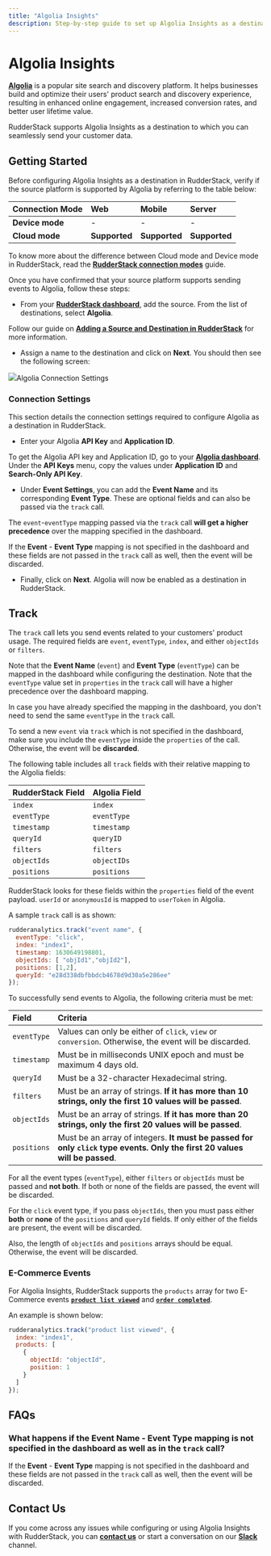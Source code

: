 ```yaml
---
title: "Algolia Insights"
description: Step-by-step guide to set up Algolia Insights as a destination in RudderStack.
---
```


# Algolia Insights

[**Algolia**](https://www.algolia.com/) is a popular site search and discovery platform. It helps businesses build and optimize their users' product search and discovery experience, resulting in enhanced online engagement, increased conversion rates, and better user lifetime value.

RudderStack supports Algolia Insights as a destination to which you can seamlessly send your customer data.

## Getting Started

Before configuring Algolia Insights as a destination in RudderStack, verify if the source platform is supported by Algolia by referring to the table below:

| **Connection Mode** | **Web** | **Mobile** | **Server** |
| :--- | :--- | :--- | :--- |
| **Device mode** | - | - | - |
| **Cloud mode** | **Supported** | **Supported** | **Supported** |

<div class="infoBlock">

To know more about the difference between Cloud mode and Device mode in RudderStack, read the [**RudderStack connection modes**](https://rudderstack.com/docs/connections/rudderstack-connection-modes/) guide.
</div>

Once you have confirmed that your source platform supports sending events to Algolia, follow these steps:

* From your [**RudderStack dashboard**](https://app.rudderstack.com/), add the source. From the list of destinations, select **Algolia**.

<div class="infoBlock">

Follow our guide on [**Adding a Source and Destination in RudderStack**](https://rudderstack.com/docs/connections/adding-source-and-destination-rudderstack/) for more information.
</div>

* Assign a name to the destination and click on **Next**. You should then see the following screen:

<img src="../../../../images/assets/Algolia.png"/><span class="imageTitle">Algolia Connection Settings</span>

### Connection Settings

This section details the connection settings required to configure Algolia as a destination in RudderStack.

* Enter your Algolia **API Key** and **Application ID**.

<div class="infoBlock">

To get the Algolia API key and Application ID, go to your [**Algolia dashboard**](https://www.algolia.com/apps/). Under the **API Keys** menu, copy the values under **Application ID** and **Search-Only API Key**.
</div>

* Under **Event Settings**, you can add the **Event Name** and its corresponding **Event Type**. These are optional fields and can also be passed via the `track` call.

<div class="infoBlock">

The `event`-`eventType` mapping passed via the `track` call **will get a higher precedence** over the mapping specified in the dashboard.
</div>

<div class="warningBlock">

If the **Event** - **Event Type** mapping is not specified in the dashboard and these fields are not passed in the `track` call as well, then the event will be discarded.
</div>

* Finally, click on **Next**. Algolia will now be enabled as a destination in RudderStack.

## Track

The `track` call lets you send events related to your customers' product usage. The required fields are `event`, `eventType`, `index`, and either `objectIds` or `filters`.

Note that the **Event Name** \(`event`\) and **Event Type** \(`eventType`\) can be mapped in the dashboard while configuring the destination. Note that the `eventType` value set in `properties` in the `track` call will have a higher precedence over the dashboard mapping.

<div class="infoBlock">

In case you have already specified the mapping in the dashboard, you don't need to send the same `eventType` in the `track` call.
</div>

<div class="warningBlock">

To send a new `event` via `track` which is not specified in the dashboard, make sure you include the `eventType` inside the `properties` of the call. Otherwise, the event will be **discarded**.
</div>

The following table includes all `track` fields with their relative mapping to the Algolia fields:

| **RudderStack Field** | **Algolia Field** |
| :--- | :--- |
| `index` | `index` |
| `eventType` | `eventType` |
| `timestamp` | `timestamp` |
| `queryId` | `queryID` |
| `filters` | `filters` |
| `objectIds` | `objectIDs` |
| `positions` | `positions` |

<div class="infoBlock">

RudderStack looks for these fields within the `properties` field of the event payload. `userId` or `anonymousId` is mapped to `userToken` in Algolia.
</div>

A sample `track` call is as shown:

```javascript
rudderanalytics.track("event name", {
  eventType: "click",
  index: "index1",
  timestamp: 1630649198801,
  objectIds: [ "objId1","objId2"],
  positions: [1,2],
  queryId: "e28d338dbfbbdcb4678d9d30a5e286ee"
});
```

To successfully send events to Algolia, the following criteria must be met:

| **Field** | **Criteria** |
| :--- | :--- |
| `eventType` | Values can only be  either of `click`, `view` or `conversion`. Otherwise, the event will be discarded. |
| `timestamp` | Must be in milliseconds UNIX epoch and must be maximum 4 days old. |
| `queryId` | Must be a 32-character Hexadecimal string. |
| `filters` | Must be an array of strings. **If it has more than 10 strings, only the first 10 values will be passed**. |
| `objectIds` | Must be an array of strings. **If it has more than 20 strings, only the first 20 values will be passed**. |
| `positions` | Must be an array of integers. **It must be passed for only `click` type events. Only the first 20 values will be passed**. |

<div class="infoBlock">

For all the event types \(`eventType`\), either `filters` or `objectIds` must be passed and **not both**. If both or none of the fields are passed, the event will be discarded.
</div>

<div class="infoBlock">

For the `click` event type, if you pass `objectIds`, then you must pass either **both** or **none** of the `positions` and `queryId` fields. If only either of the fields are present, the event will be discarded.

Also, the length of `objectIds` and `positions` arrays should be equal. Otherwise, the event will be discarded.
</div>

### E-Commerce Events

For Algolia Insights, RudderStack supports the `products` array for two E-Commerce events [**`product list viewed`**](https://rudderstack.com/docs/rudderstack-api/api-specification/rudderstack-ecommerce-events-specification/browsing#product-list-viewed) and [**`order completed`**](https://rudderstack.com/docs/rudderstack-api/api-specification/rudderstack-ecommerce-events-specification/ordering#order-completed).

An example is shown below:

```javascript
rudderanalytics.track("product list viewed", {
  index: "index1",
  products: [
    {
      objectId: "objectId",
      position: 1
    }
  ]
});
```

## FAQs

### What happens if the Event Name - Event Type mapping is not specified in the dashboard as well as in the `track` call?

If the **Event** - **Event Type** mapping is not specified in the dashboard and these fields are not passed in the `track` call as well, then the event will be discarded.

## Contact Us

If you come across any issues while configuring or using Algolia Insights with RudderStack, you can [**contact us**](mailto:%20docs@rudderstack.com) or start a conversation on our [**Slack**](https://rudderstack.com/join-rudderstack-slack-community) channel.
